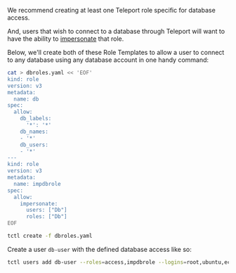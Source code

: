 We recommend creating at least one Teleport role specific for database access. 

And, users that wish to connect to a database through Teleport will want to have the ability to [impersonate](https://goteleport.com/docs/access-controls/guides/impersonation/) that role.

Below, we'll create both of these Role Templates to allow a user to connect to any database using any database account in one handy command:

```bash
cat > dbroles.yaml << 'EOF'
kind: role
version: v3
metadata:
  name: db
spec:
  allow:
    db_labels:
      '*': '*'
    db_names:
    - '*'
    db_users:
    - '*'
---
kind: role
version: v3
metadata:
  name: impdbrole
spec:
  allow:
    impersonate:
      users: ["Db"]
      roles: ["Db"]
EOF
```

```bash
tctl create -f dbroles.yaml
```

Create a user `db-user` with the defined database access like so:

```bash
tctl users add db-user --roles=access,impdbrole --logins=root,ubuntu,ec2-user
```